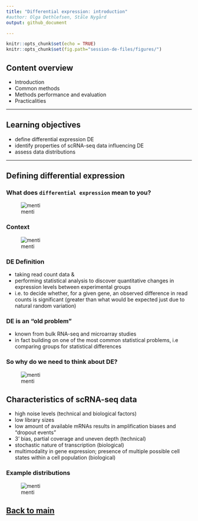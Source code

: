 ```yaml
---
title: "Differential expression: introduction"
#author: Olga Dethlefsen, Ståle Nygård 
output: github_document

---
```

```r
knitr::opts_chunk$set(echo = TRUE)
knitr::opts_chunk$set(fig.path="session-de-files/figures/")
```

## Content overview
- Introduction
- Common methods
- Methods performance and evaluation
- Practicalities

--------

## Learning objectives
- define differential expression DE
- identify properties of scRNA-seq data influencing DE
- assess data distributions

-------


## Defining differential expression

### What does `differential expression` mean to you?
![menti](session-de-files/images/intro-menti-01.png)


### Context
![menti](session-de-files/images/intro-de-overview-02.png)


### DE Definition
- taking read count data &
- performing statistical analysis to discover quantitative changes in expression levels between experimental groups
- i.e. to decide whether, for a given gene, an observed difference in read counts is significant (greater than what would be expected just due to natural random variation)


### DE is an "old problem"
- known from bulk RNA-seq and microarray studies
- in fact building on one of the most common statistical problems, i.e comparing groups for statistical differences

### So why do we need to think about DE?
![menti](session-de-files/images/intro-menti-01.png)

## Characteristics of scRNA-seq data
- high noise levels (technical and biological factors)
- low library sizes
- low amount of available mRNAs results in amplification biases and "dropout events"
- 3' bias, partial coverage and uneven depth (technical)
- stochastic nature of transcription (biological)
- multimodality in gene expression; presence of multiple possible cell states within a cell population (biological)

### Example distributions
![menti](session-de-files/images/intro-distributions.png)


## [Back to main](../README.md)







